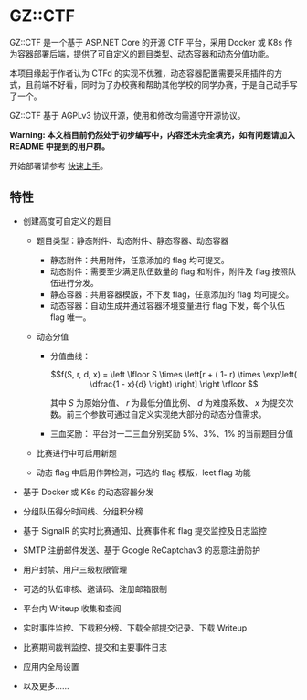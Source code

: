 # GZ::CTF

GZ::CTF 是一个基于 ASP.NET Core 的开源 CTF 平台，采用 Docker 或 K8s 作为容器部署后端，提供了可自定义的题目类型、动态容器和动态分值功能。

本项目缘起于作者认为 CTFd 的实现不优雅，动态容器配置需要采用插件的方式，且前端不好看，同时为了办校赛和帮助其他学校的同学办赛，于是自己动手写了一个。

GZ::CTF 基于 AGPLv3 协议开源，使用和修改均需遵守开源协议。

**Warning: 本文档目前仍然处于初步编写中，内容还未完全填充，如有问题请加入 README 中提到的用户群。**

开始部署请参考 [快速上手](/quick-start)。

## 特性

- 创建高度可自定义的题目

  - 题目类型：静态附件、动态附件、静态容器、动态容器
    - 静态附件：共用附件，任意添加的 flag 均可提交。
    - 动态附件：需要至少满足队伍数量的 flag 和附件，附件及 flag 按照队伍进行分发。
    - 静态容器：共用容器模版，不下发 flag，任意添加的 flag 均可提交。
    - 动态容器：自动生成并通过容器环境变量进行 flag 下发，每个队伍 flag 唯一。
  - 动态分值

    - 分值曲线：

      $$f(S, r, d, x) = \left \lfloor S \times \left[r  + ( 1- r) \times \exp\left( \dfrac{1 - x}{d} \right) \right] \right \rfloor $$

      其中 $S$ 为原始分值、 $r$ 为最低分值比例、 $d$ 为难度系数、 $x$ 为提交次数。前三个参数可通过自定义实现绝大部分的动态分值需求。

    - 三血奖励：
      平台对一二三血分别奖励 5%、3%、1% 的当前题目分值

  - 比赛进行中可启用新题
  - 动态 flag 中启用作弊检测，可选的 flag 模版，leet flag 功能

- 基于 Docker 或 K8s 的动态容器分发
- 分组队伍得分时间线、分组积分榜
- 基于 SignalR 的实时比赛通知、比赛事件和 flag 提交监控及日志监控
- SMTP 注册邮件发送、基于 Google ReCaptchav3 的恶意注册防护
- 用户封禁、用户三级权限管理
- 可选的队伍审核、邀请码、注册邮箱限制
- 平台内 Writeup 收集和查阅
- 实时事件监控、下载积分榜、下载全部提交记录、下载 Writeup
- 比赛期间裁判监控、提交和主要事件日志
- 应用内全局设置
- 以及更多……
